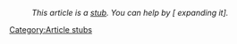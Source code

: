 :<div class="notice metadata plainlinks" id="stub">''This article is a [[:Category:Article stubs|stub]]. You can help {{SITENAME}} by  [{{fullurl:{{FULLPAGENAME}}|action=edit}} expanding it].''</div><includeonly>[[Category:Article stubs]]</includeonly><noinclude>
{{documentation}}</noinclude>